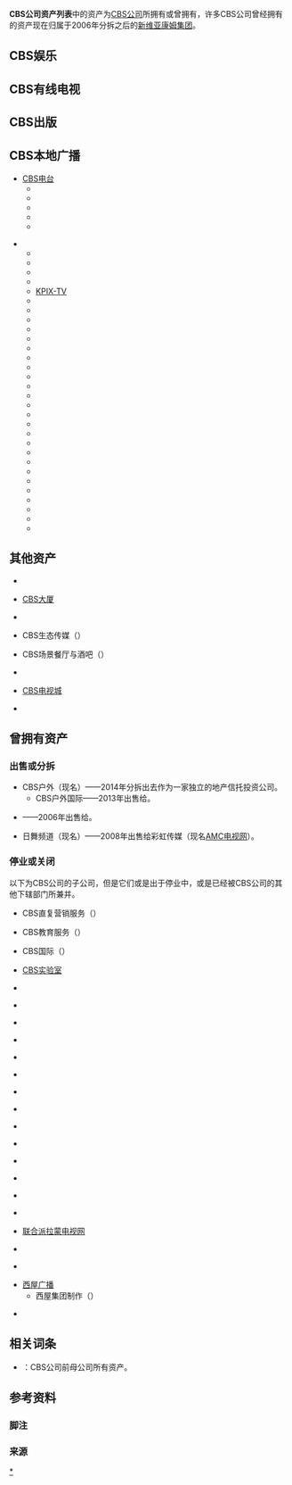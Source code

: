 {{unreferenced|time=2018-06-07T14:11:42+00:00}}
'''CBS公司资产列表'''中的资产为[[CBS公司|CBS公司]]所拥有或曾拥有，许多CBS公司曾经拥有的资产现在归属于2006年分拆之后的[[维亚康姆|新维亚康姆集团]]。

== CBS娱乐 ==

== CBS有线电视 ==

== CBS出版 ==

== CBS本地广播 ==
*[[CBS电台|CBS电台]]
** {{Link-en|CBS新闻电台|CBS Radio News}}
** {{Link-en|CBS体育电台|CBS Sports Radio}}
** {{Link-en|Eventful|Eventful}}
** {{Link-en|CBS电台所属广播基站列表|List of broadcast stations owned by CBS Radio}}
** {{lang|en|Radio.com}}

* {{Link-en|CBS电视基站|CBS Television Studios}}
** {{Link-en|KCBS-TV|KCBS-TV}}
** {{Link-en|KCAL-TV|KCAL-TV}}
** {{Link-en|KOVR|KOVR}}
** {{Link-en|KMAX-TV|KMAX-TV}}
** [[KPIX-TV|KPIX-TV]]
** {{Link-en|KBCW|KBCW}}
** {{Link-en|KCNC-TV|KCNC-TV}}
** {{Link-en|WFOR-TV|WFOR-TV}}
** {{Link-en|WBFS-TV|WBFS-TV}}
** {{Link-en|WTOG|WTOG}}
** {{Link-en|WUPA|WUPA}}
** {{Link-en|WBBM-TV|WBBM-TV}}
** {{Link-en|WBXI-CD|WBXI-CD}}
** {{Link-en|WJZ-TV|WJZ-TV}}
** {{Link-en|WBZ-TV|WBZ-TV}}
** {{Link-en|WSBK-TV|WSBK-TV}}
** {{Link-en|WWJ-TV|WWJ-TV}}
** {{Link-en|WKBD-TV|WKBD-TV}}
** {{lang|en|KCCO-TV}}
** {{Link-en|WCCO-TV|WCCO-TV}}
** {{lang|en|KCCW-TV}}
** {{Link-en|WCBS-TV|WCBS-TV}}
** {{Link-en|WLNY-TV|WLNY-TV}}
** {{Link-en|KYW-TV|KYW-TV}}
** {{Link-en|WPSG|WPSG}}
** {{Link-en|KDKA-TV|KDKA-TV}}
** {{Link-en|WPCW|WPCW}}
** {{Link-en|KTVT|KTVT}}
** {{Link-en|KTXA|KTXA}}
** {{Link-en|KSTW|KSTW}}

== 其他资产 ==
* {{Link-en|CBS广播中心|CBS Broadcast Center}}

* [[CBS大厦|CBS大厦]]

* {{Link-en|CBS消费品|CBS Consumer Products}}

* CBS生态传媒（{{lang|en|CBS EcoMedia}}）

* CBS场景餐厅与酒吧（{{lang|en|CBS Scene Restaurant & Bar}}）

* {{Link-en|CBS制片中心|CBS Studio Center}}

* [[CBS电视城|CBS电视城]]

* {{Link-en|西屋授权公司|Westinghouse Licensing Corporation}}

== 曾拥有资产 ==
=== 出售或分拆 ===
* CBS户外（现名{{Link-en|Outfront Media|Outfront Media}}）——2014年分拆出去作为一家独立的地产信托投资公司。
** CBS户外国际——2013年出售给{{Link-en|铂金资本|Platinum Equity}}。

* {{Link-en|派拉蒙公园|Paramount Parks}}——2006年出售给{{Link-en|雪松展会|Cedar Fair}}。

* 日舞频道（现名{{Link-en|日舞电视台|SundanceTV}}）——2008年出售给彩虹传媒（现名[[AMC电视网|AMC电视网]]）。

=== 停业或关闭 ===
以下为CBS公司的子公司，但是它们或是出于停业中，或是已经被CBS公司的其他下辖部门所兼并。

* CBS直复营销服务（{{lang|en|CBS Direct Marketing Services}}）

* CBS教育服务（{{lang|en|CBS Educational Services}}）

* CBS国际（{{lang|en|CBS International}}）

* [[CBS实验室|CBS实验室]]

* {{Link-en|CBS乐器|CBS Musical Instruments}}

* {{Link-en|CBS制作|CBS Productions}}

* {{Link-en|CBS戏院影业|CBS Theatrical Films}}

* {{Link-en|电影中心影业|Cinema Center Films}}

* {{Link-en|德思路制作|Desilu Productions}}

* {{Link-en|无限广播公司|Infinity Broadcasting Corporation}}

* {{Link-en|王者世界制作|King World Productions}}

* {{Link-en|国家电视电影协会|National Telefilm Associates}}

* {{Link-en|派拉蒙台站集团|Paramount Stations Group}}

* {{Link-en|派拉蒙电视|Paramount Television}}

* {{Link-en|奎因·马丁制作|QM Productions}}

* {{Link-en|共和国影业|Republic Pictures}}

* {{Link-en|特里动画|Terrytoons}}

* {{Link-en|UMM电视公司|U.M. & M. TV Corporation}}

* [[联合派拉蒙电视网|联合派拉蒙电视网]]

* {{Link-en|维亚康姆事业公司|Viacom Enterprises}}

* {{Link-en|维亚康姆制作|Viacom Productions}}

* [[西屋广播|西屋广播]]
** 西屋集团制作（{{lang|en|Group W Productions}}）

* {{Link-en|世界事业公司|Worldvision Enterprises}}

== 相关词条 ==
* {{Link-en|维亚康姆公司资产列表|List of assets owned by Viacom}}：CBS公司前母公司所有资产。

== 参考资料 ==
=== 脚注 ===
{{notelist}}

=== 来源 ===
{{Reflist}}

[[Category:CBS公司|*]]